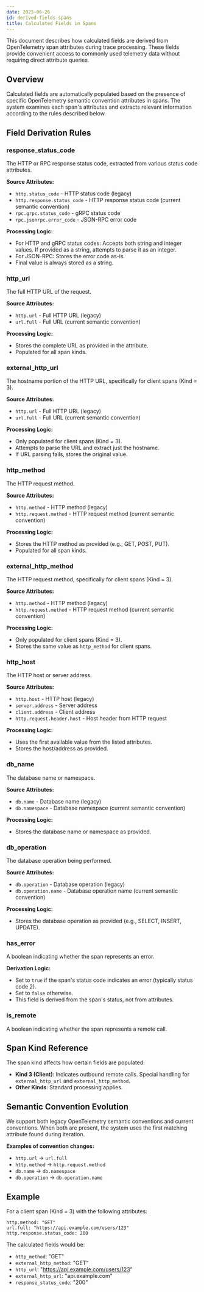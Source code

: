 ```yaml
---
date: 2025-06-26
id: derived-fields-spans
title: Calculated Fields in Spans
---
```


This document describes how calculated fields are derived from OpenTelemetry span attributes during trace processing. These fields provide convenient access to commonly used telemetry data without requiring direct attribute queries.

## Overview

Calculated fields are automatically populated based on the presence of specific OpenTelemetry semantic convention attributes in spans. The system examines each span's attributes and extracts relevant information according to the rules described below.

## Field Derivation Rules

### response_status_code

The HTTP or RPC response status code, extracted from various status code attributes.

**Source Attributes:**
- `http.status_code` - HTTP status code (legacy)
- `http.response.status_code` - HTTP response status code (current semantic convention)
- `rpc.grpc.status_code` - gRPC status code
- `rpc.jsonrpc.error_code` - JSON-RPC error code

**Processing Logic:**
- For HTTP and gRPC status codes: Accepts both string and integer values. If provided as a string, attempts to parse it as an integer.
- For JSON-RPC: Stores the error code as-is.
- Final value is always stored as a string.

### http_url

The full HTTP URL of the request.

**Source Attributes:**
- `http.url` - Full HTTP URL (legacy)
- `url.full` - Full URL (current semantic convention)

**Processing Logic:**
- Stores the complete URL as provided in the attribute.
- Populated for all span kinds.

### external_http_url

The hostname portion of the HTTP URL, specifically for client spans (Kind = 3).

**Source Attributes:**
- `http.url` - Full HTTP URL (legacy)
- `url.full` - Full URL (current semantic convention)

**Processing Logic:**
- Only populated for client spans (Kind = 3).
- Attempts to parse the URL and extract just the hostname.
- If URL parsing fails, stores the original value.

### http_method

The HTTP request method.

**Source Attributes:**
- `http.method` - HTTP method (legacy)
- `http.request.method` - HTTP request method (current semantic convention)

**Processing Logic:**
- Stores the HTTP method as provided (e.g., GET, POST, PUT).
- Populated for all span kinds.

### external_http_method

The HTTP request method, specifically for client spans (Kind = 3).

**Source Attributes:**
- `http.method` - HTTP method (legacy)
- `http.request.method` - HTTP request method (current semantic convention)

**Processing Logic:**
- Only populated for client spans (Kind = 3).
- Stores the same value as `http_method` for client spans.

### http_host

The HTTP host or server address.

**Source Attributes:**
- `http.host` - HTTP host (legacy)
- `server.address` - Server address
- `client.address` - Client address
- `http.request.header.host` - Host header from HTTP request

**Processing Logic:**
- Uses the first available value from the listed attributes.
- Stores the host/address as provided.

### db_name

The database name or namespace.

**Source Attributes:**
- `db.name` - Database name (legacy)
- `db.namespace` - Database namespace (current semantic convention)

**Processing Logic:**
- Stores the database name or namespace as provided.

### db_operation

The database operation being performed.

**Source Attributes:**
- `db.operation` - Database operation (legacy)
- `db.operation.name` - Database operation name (current semantic convention)

**Processing Logic:**
- Stores the database operation as provided (e.g., SELECT, INSERT, UPDATE).

### has_error

A boolean indicating whether the span represents an error.

**Derivation Logic:**
- Set to `true` if the span's status code indicates an error (typically status code 2).
- Set to `false` otherwise.
- This field is derived from the span's status, not from attributes.

### is_remote

A boolean indicating whether the span represents a remote call.

## Span Kind Reference

The span kind affects how certain fields are populated:
- **Kind 3 (Client)**: Indicates outbound remote calls. Special handling for `external_http_url` and `external_http_method`.
- **Other Kinds**: Standard processing applies.

## Semantic Convention Evolution

We support both legacy OpenTelemetry semantic conventions and current conventions. When both are present, the system uses the first matching attribute found during iteration.

**Examples of convention changes:**
- `http.url` → `url.full`
- `http.method` → `http.request.method`
- `db.name` → `db.namespace`
- `db.operation` → `db.operation.name`

## Example

For a client span (Kind = 3) with the following attributes:
```
http.method: "GET"
url.full: "https://api.example.com/users/123"
http.response.status_code: 200
```

The calculated fields would be:
- `http_method`: "GET"
- `external_http_method`: "GET"
- `http_url`: "https://api.example.com/users/123"
- `external_http_url`: "api.example.com"
- `response_status_code`: "200"
